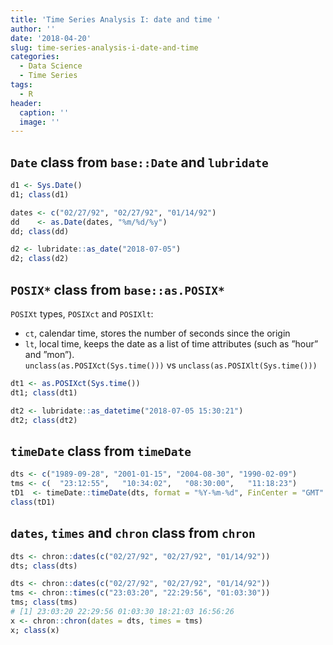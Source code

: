 ```yaml
---
title: 'Time Series Analysis I: date and time '
author: ''
date: '2018-04-20'
slug: time-series-analysis-i-date-and-time
categories:
  - Data Science
  - Time Series
tags:
  - R
header:
  caption: ''
  image: ''
---
```


## `Date` class from `base::Date` and `lubridate`  
```r
d1 <- Sys.Date()
d1; class(d1)

dates <- c("02/27/92", "02/27/92", "01/14/92")
dd    <- as.Date(dates, "%m/%d/%y")
dd; class(dd)

d2 <- lubridate::as_date("2018-07-05")
d2; class(d2)
```

## `POSIX*` class from `base::as.POSIX*`  

`POSIXt` types, `POSIXct` and `POSIXlt`:  

* `ct`, calendar time, stores the number of seconds since the origin   
* `lt`, local time, keeps the date as a list of time attributes (such as
”hour” and ”mon”).   
   `unclass(as.POSIXct(Sys.time()))` vs `unclass(as.POSIXlt(Sys.time()))`

```r
dt1 <- as.POSIXct(Sys.time())
dt1; class(dt1)

dt2 <- lubridate::as_datetime("2018-07-05 15:30:21")
dt2; class(dt2)
```


## `timeDate` class from `timeDate`
```r
dts <- c("1989-09-28", "2001-01-15", "2004-08-30", "1990-02-09")
tms <- c(  "23:12:55",   "10:34:02",   "08:30:00",   "11:18:23")
tD1  <- timeDate::timeDate(dts, format = "%Y-%m-%d", FinCenter = "GMT" )
class(tD1)
```

## `dates`, `times` and `chron` class from `chron`
```r
dts <- chron::dates(c("02/27/92", "02/27/92", "01/14/92"))
dts; class(dts)

dts <- chron::dates(c("02/27/92", "02/27/92", "01/14/92"))
tms <- chron::times(c("23:03:20", "22:29:56", "01:03:30"))
tms; class(tms)
# [1] 23:03:20 22:29:56 01:03:30 18:21:03 16:56:26
x <- chron::chron(dates = dts, times = tms)
x; class(x)
```